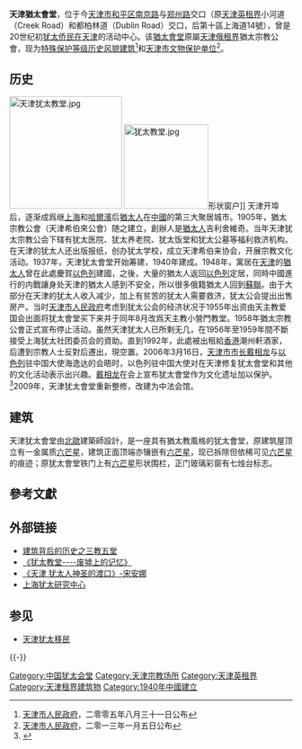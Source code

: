 {{文物保护单位
| 级别 = 省级
| 省区市 = 天津市
| 名称 = 犹太会堂旧址
| 图片 = [[File:原天津犹太会堂.JPG|200px]] |
| 编号 = 4-74
| 分类 = 近现代重要史迹及代表性建筑
| 时代 = 1940年
| 所在 = [[天津市|天津市]][[和平区_(天津市)|和平区]]
| 登录 = 2013年1月5日
}}
'''天津猶太會堂'''，位于今[[天津市|天津市]][[和平区_(天津市)|和平区]][[南京路_(天津)|南京路]]与[[郑州路_(天津)|郑州路]]交口（原[[天津英租界|天津英租界]]小河道（Creek Road）和都柏林道（Dublin Road）交口，后第十區上海道14號），曾是20世纪初[[天津犹太移民|犹太侨民在天津]]的活动中心。该[[猶太會堂|猶太會堂]]原屬[[天津俄租界|天津俄租界]]猶太宗教公會，现为[[天津历史风貌建筑|特殊保护等级历史风貌建筑]]<ref>[[天津市人民政府|天津市人民政府]]，二零零五年八月三十一日公布</ref>和[[天津市文物保护单位|天津市文物保护单位]]<ref>[[天津市人民政府|天津市人民政府]]，二零一三年一月五日公布</ref>。

== 历史 ==
[[File:天津犹太教堂.jpg|200px]]
[[File:犹太教堂.jpg|150px]]形状窗户]]
天津开埠后，逐渐成爲继[[上海|上海]]和[[哈爾濱|哈爾濱]]后[[猶太人|猶太人]]在[[中國|中國]]的第三大聚居城市。1905年，猶太宗教公會（天津希伯來公會）随之建立，創辦人是[[猶太人|猶太人]]吉利舍維奇。当年天津犹太宗教公会下辖有犹太医院、犹太养老院、犹太饭堂和犹太公墓等福利救济机构。在天津的犹太人还出版报纸，创办犹太学校，成立天津希伯来协会，开展宗教文化活动。1937年，天津犹太會堂开始筹建，1940年建成。1948年，寓居在[[天津|天津]]的[[猶太人|猶太人]]曾在此處慶賀[[以色列|以色列]]建國，之後，大量的猶太人返回[[以色列|以色列]]定居，同時中國進行的内戰讓身处天津的猶太人感到不安全，所以很多俄籍猶太人回到[[蘇聯|蘇聯]]。由于大部分在天津的犹太人收入减少，加上有贫苦的犹太人需要救济，犹太公会提出出售房产。当时[[天津市人民政府|天津市人民政府]]考虑到犹太公会的经济状况于1955年出资由天主教爱国会出面将犹太會堂买下来并于同年8月改爲天主教小營門教堂。1958年猶太宗教公會正式宣布停止活动。虽然天津犹太人已所剩无几，在1956年至1959年間不斷接受上海犹太社团委员会的資助。直到1992年，此處被出租給[[香港|香港]]潮州軒酒家，后遭到宗教人士反對后遷出，現空置。2006年3月16日，[[天津市市长|天津市市长]][[戴相龙|戴相龙]]与[[以色列|以色列]]驻中国大使海逸达的会晤时，以色列驻中国大使对在天津修复犹太會堂和其他的文化活动表示出兴趣。[[戴相龙|戴相龙]]在会上宣布犹太會堂作为文化遗址加以保护。<ref>{{Cite web |url=http://www.hlass.com/public/AA/index.jsp?TemplateNameN=AA&TemplateXMLName=1&CNumberN=523&ArticleTitleN=1932 |title=天津犹太教堂的修复与犹太文化研究中心的建立 |access-date=2010-03-20 |archive-date=2022-02-19 |archive-url=https://web.archive.org/web/20220219033153/http://www.hlass.com/public/AA/index.jsp?TemplateNameN=AA&TemplateXMLName=1&CNumberN=523&ArticleTitleN=1932 |dead-url=yes }}</ref>2009年，天津犹太會堂重新整修，改建为中法会馆。

== 建筑 ==
{{天津历史风貌建筑
|省区市 = 天津市
|名称 = 天津猶太教堂
|图片 = [[File:1280px-Tientsin_heping-Judaictemple-Chent-001.jpg|200px]]
|编号 = 0110034
|等级 = 特殊保护
|时代 = 1940年
|所在 = [[天津市|天津市]][[和平区_(天津市)|和平区]]
|公布 = 2005年8月31日
}}
天津犹太會堂由[[北歐|北歐]]建築師設計，是一座具有猶太教風格的犹太會堂，原建筑屋顶立有一金属质[[六芒星|六芒星]]，建筑正面顶端亦镶嵌有[[六芒星|六芒星]]，现已拆除但依稀可见[[六芒星|六芒星]]的痕迹；原犹太會堂铁门上有[[六芒星|六芒星]]形状围栏，正门玻璃彩窗有七烛台标志。

== 參考文獻 ==
{{Reflist|2}}

== 外部链接 ==
* [http://blog.sina.com.cn/s/blog_4bcf271301008mi5.html 建筑背后的历史之三教五堂] {{Wayback|url=http://blog.sina.com.cn/s/blog_4bcf271301008mi5.html |date=20220219034648 }}
* [http://www.radiotj.com/jiaotong/system/2007/08/15/000086420.shtml 《犹太教堂----废墟上的记忆》]{{Dead link|date=2019年10月 |bot=InternetArchiveBot |fix-attempted=yes }}
* [http://tianjin.enorth.com.cn/system/2004/12/23/000930601.shtml 《天津 犹太人神圣的渡口》-宋安娜]{{Wayback|url=http://tianjin.enorth.com.cn/system/2004/12/23/000930601.shtml |date=20050526051107 }}
* [https://web.archive.org/web/20081201123441/http://www.cjss.org.cn/200710281.htm 上海犹太研究中心]

== 参见 ==
* [[天津犹太移民|天津犹太移民]]

{{-}}
{{天津近代历史文化专题}}
{{天津市文物保护单位}}

[[Category:中国犹太会堂|Category:中国犹太会堂]]
[[Category:天津宗教场所|Category:天津宗教场所]]
[[Category:天津英租界|Category:天津英租界]]
[[Category:天津租界建筑物|Category:天津租界建筑物]]
[[Category:1940年中國建立|Category:1940年中國建立]]